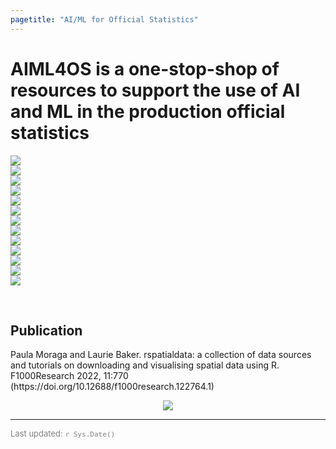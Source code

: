 ```yaml
---
pagetitle: "AI/ML for Official Statistics"
---
```


# **AIML4OS** is a one-stop-shop of resources to support the use of AI and ML in the production official statistics

<div class="icon-grid">
  <div class="row">
  <div class="col-sm-1"></div>
  <div class="col-sm-2">
  <a href="admin_boundaries.html"><img src="images/wp1.png"></a>
  </div>
  <div class="col-sm-2">
  <a href="osm.html"><img src="images/wp2.png"></a>
  </div>
  <div class="col-sm-2">
  <a href="population.html"><img src="images/wp3.png"></a>
  </div>
  <div class="col-sm-2">
  <a href="elevation.html"><img src="images/wp4.png"></a>
  </div>
  <div class="col-sm-2">
  <a href="temperature.html"><img src="images/wp5.png"></a>
  </div>
  <div class="col-sm-1"></div>
  </div>
  <div class="row">
  <div class="col-sm-1"></div>
  <div class="col-sm-2">
  <a href="rainfall.html"><img src="images/wp6.png"></a>
  </div>
  <div class="col-sm-2">
  <a href="humidity.html"><img src="images/wp7.png"></a>
  </div>
  <div class="col-sm-2">
  <a href="vegetation.html"><img src="images/wp8.png"></a>
  </div>
  <div class="col-sm-2">
  <a href="land_cover.html"><img src="images/wp9.png"></a>
  </div>
  <div class="col-sm-2">
  <a href="dhs-data.html"><img src="images/wp10.png"></a>
  </div>
  <div class="col-sm-1"></div>
  </div>
  <div class="row">
  <div class="col-sm-3"></div>
  <div class="col-sm-2">
  <a href="malaria.html"><img src="images/wp11.png"></a>
  </div>
  <div class="col-sm-2">
  <a href="air_pollution.html"><img src="images/wp12.png"></a>
  </div>
  <div class="col-sm-2">
  <a href="species_occurrence.html"><img src="images/wp13.png"></a>
  </div>
  <div class="col-sm-3"></div>
  </div>
</div>


<br>

## Publication

Paula Moraga and Laurie Baker. rspatialdata: a collection of data sources and tutorials on downloading and visualising spatial data using R. F1000Research 2022, 11:770 (https://doi.org/10.12688/f1000research.122764.1)


<center>

<a href="https://f1000research.com/articles/11-770" target="_blank"><img src="images/f1000paper.png" /></a>
 

</center>


---

<p style ="color:grey; font-size: 13px;">Last updated: `r Sys.Date()`</p>
